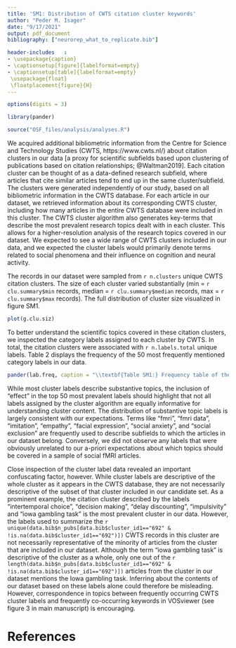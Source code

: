 ```yaml
---
title: 'SM1: Distribution of CWTS citation cluster keywords'
author: "Peder M. Isager"
date: "9/17/2021"
output: pdf_document
bibliography: ["neurorep_what_to_replicate.bib"]

header-includes   :
- \usepackage{caption}
- \captionsetup[figure]{labelformat=empty}
- \captionsetup[table]{labelformat=empty}
 \usepackage{float}
 \floatplacement{figure}{H}
---
```


```r
options(digits = 3)

library(pander)

source("OSF_files/analysis/analyses.R")
```

We acquired additional bibliometric information from the Centre for Science and Technology Studies (CWTS, https://www.cwts.nl/) about citation clusters in our data [a proxy for scientific subfields based upon clustering of publications based on citation relationships; @Waltman2019]. Each citation cluster can be thought of as a data-defined research subfield, where articles that cite similar articles tend to end up in the same cluster/subfield. The clusters were generated independently of our study, based on all bibliometric information in the CWTS database. For each article in our dataset, we retrieved information about its corresponding CWTS cluster, including how many articles in the entire CWTS database were included in this cluster. The CWTS cluster algorithm also generates key-terms that describe the most prevalent research topics dealt with in each cluster. This allows for a higher-resolution analysis of the research topics covered in our dataset. We expected to see a wide range of CWTS clusters included in our data, and we expected the cluster labels would primarily denote terms related to social phenomena and their influence on cognition and neural activity. 

The records in our dataset were sampled from `r n.clusters` unique CWTS citation clusters. The size of each cluster varied substantially (min = `r clu.summary$min` records, median = `r clu.summary$median` records, max = `r clu.summary$max` records). The full distribution of cluster size visualized in figure SM1.

```r

plot(g.clu.siz)
```

To better understand the scientific topics covered in these citation clusters, we inspected the category labels assigned to each cluster by CWTS. In total, the citation clusters were associated with `r n.labels.total` unique labels. Table 2 displays the frequency of the 50 most frequently mentioned category labels in our data. 

```r
pander(lab.freq, caption = "\\textbf{Table SM1:} Frequency table of the 50 most prevalent cluster labels in our dataset. Label frequencies are identical for many labels because multiple labels are used to describe a single cluster. For example, the terms “face recognition”, “face processing”, “prosopagnosia”, “unfamiliar face”, and “facial identity” all appear 118 times because they are all used to describe one, and only one, cluster to which 118 articles in our data belong. ")
```

While most cluster labels describe substantive topics, the inclusion of “effect” in the top 50 most prevalent labels should highlight that not all labels assigned by the cluster algorithm are equally informative for understanding cluster content. The distribution of substantive topic labels is largely consistent with our expectations. Terms like “fmri”, “fmri data”, “imitation”, “empathy”, “facial expression”, “social anxiety”, and “social exclusion” are frequently used to describe subfields to which the articles in our dataset belong. Conversely, we did not observe any labels that were obviously unrelated to our a-priori expectations about which topics should be covered in a sample of social fMRI articles.

Close inspection of the cluster label data revealed an important confuscating factor, however. While cluster labels are descriptive of the whole cluster as it appears in the CWTS database, they are not necessarily descriptive of the subset of that cluster included in our candidate set. As a prominent example, the citation cluster described by the labels “intertemporal choice”, “decision making”, “delay discounting”, “impulsivity” and “iowa gambling task” is the most prevalent cluster in our data. However, the labels used to summarize the `r unique(data.bib$n_pubs[data.bib$cluster_id1=="692" & !is.na(data.bib$cluster_id1=="692")])` CWTS records in this cluster are not necessarily representative of the minority of articles from the cluster that are included in our dataset. Although the term “iowa gambling task” is descriptive of the cluster as a whole, only one out of the `r length(data.bib$n_pubs[data.bib$cluster_id1=="692" & !is.na(data.bib$cluster_id1=="692")])` articles from the cluster in our dataset mentions the Iowa gambling task. Inferring about the contents of our dataset based on these labels alone could therefore be misleading. However, correspondence in topics between frequently occurring CWTS cluster labels and frequently co-occurring keywords in VOSviewer (see figure 3 in main manuscript) is encouraging.




# References